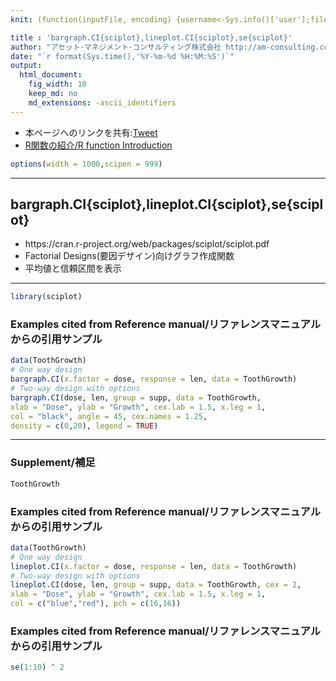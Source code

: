 ```yaml
---
knit: (function(inputFile, encoding) {username<-Sys.info()['user'];fileName<-'defaultPath.csv';pathToFile <-paste0('C:/Users/',username,'/Desktop/pathToCSV/');setwd(pathToFile);buf0<-read.csv(fileName,header = F,skip = 0,stringsAsFactor = F,check.names = F,fileEncoding = 'utf-8');htmlName<-'sciplot';rmarkdown::render(inputFile,encoding = encoding,output_file = paste0('C:/Users/',username,buf0[2,1],'charts/','am-consulting.co.jp-',htmlName,'.html')) })

title : 'bargraph.CI{sciplot},lineplot.CI{sciplot},se{sciplot}'
author: "アセット･マネジメント･コンサルティング株式会社 http://am-consulting.co.jp"
date: "`r format(Sys.time(),'%Y-%m-%d %H:%M:%S')`"
output: 
  html_document:
    fig_width: 10
    keep_md: no
    md_extensions: -ascii_identifiers
---
```

<link href="http://knowledgevault.saecanet.com/components/rmarkdown-html.css" rel="stylesheet">
<script src="http://knowledgevault.saecanet.com/components/JavascriptCode.js"></script>
<style>.main-container {max-width:1000px;}</style>

- 本ページへのリンクを共有:<a href="https://twitter.com/share" class="twitter-share-button" data-via="AMC2_Japan" data-size="large">Tweet</a> <script>!function(d,s,id){var js,fjs=d.getElementsByTagName(s)[0],p=/^http:/.test(d.location)?'http':'https';if(!d.getElementById(id)){js=d.createElement(s);js.id=id;js.src=p+'://platform.twitter.com/widgets.js';fjs.parentNode.insertBefore(js,fjs);}}(document, 'script', 'twitter-wjs');</script>
- <a href="http://olive.saecanet.com/p/r.html" target="_blank">R関数の紹介/R function Introduction</a>

```r
options(width = 1000,scipen = 999)
```

***
## bargraph.CI{sciplot},lineplot.CI{sciplot},se{sciplot}
- https://cran.r-project.org/web/packages/sciplot/sciplot.pdf
- Factorial Designs(要因デザイン)向けグラフ作成関数
- 平均値と信頼区間を表示

***

```r
library(sciplot)
```

### Examples cited from Reference manual/リファレンスマニュアルからの引用サンプル

```r
data(ToothGrowth)
# One way design
bargraph.CI(x.factor = dose, response = len, data = ToothGrowth)
# Two-way design with options
bargraph.CI(dose, len, group = supp, data = ToothGrowth,
xlab = "Dose", ylab = "Growth", cex.lab = 1.5, x.leg = 1,
col = "black", angle = 45, cex.names = 1.25,
density = c(0,20), legend = TRUE)
```

***
### Supplement/補足

```r
ToothGrowth
```

### Examples cited from Reference manual/リファレンスマニュアルからの引用サンプル

```r
data(ToothGrowth)
# One way design
lineplot.CI(x.factor = dose, response = len, data = ToothGrowth)
# Two-way design with options
lineplot.CI(dose, len, group = supp, data = ToothGrowth, cex = 2,
xlab = "Dose", ylab = "Growth", cex.lab = 1.5, x.leg = 1,
col = c("blue","red"), pch = c(16,16))

```

### Examples cited from Reference manual/リファレンスマニュアルからの引用サンプル

```r
se(1:10) ^ 2
```

<script>MakeNegative();</script>
<script>
  (function(i,s,o,g,r,a,m){i['GoogleAnalyticsObject']=r;i[r]=i[r]||function(){
  (i[r].q=i[r].q||[]).push(arguments)},i[r].l=1*new Date();a=s.createElement(o),
  m=s.getElementsByTagName(o)[0];a.async=1;a.src=g;m.parentNode.insertBefore(a,m)
  })(window,document,'script','https://www.google-analytics.com/analytics.js','ga');

  ga('create', 'UA-3077339-5', 'auto');
  ga('send', 'pageview');

</script>
